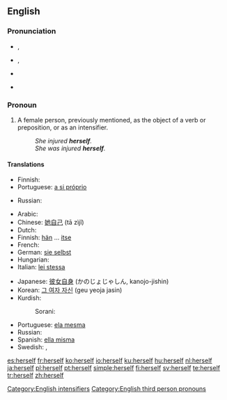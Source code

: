 ==English==

{{rank|passed|true|friend|293|herself|year|dear|high}}

===Pronunciation===
{{English reflexive pronouns}}
* {{a|RP}} {{IPA|/hɜːˈsɛlf/}}, {{SAMPA|/h3:"sElf/}}
* {{a|GenAm}} {{IPA|/hɝˈsɛlf/}}, {{SAMPA|/h3`s"Elf/}}
* {{audio|en-us-herself.ogg|Audio (US)}}
*: {{rhymes|ɛlf}}
* {{hyphenation|her|self}}

===Pronoun===
{{en-pron|desc=the reflexive form of [[she]], the third person singular, feminine, personal pronoun|masculine|himself|neuter|itself|plural|themselves}}

# A female person, previously mentioned, as the object of a verb or preposition, or as an intensifier.
#: ''She injured '''herself'''.''
#: ''She was injured '''herself'''.''

====Translations====
{{trans-top|(as object)}}
* Finnish: {{t-|fi|itsensä}}
* Portuguese: [[a si próprio]]
{{trans-mid}}
* Russian: {{t+|ru|себя|tr=sebjá|sc=Cyrl}}
{{trans-bottom}}

{{trans-top|(as intensifier)}}
* Arabic: {{Arab|[[نفسها]]}} {{IPAchar|(nafsúha)}}
* Chinese: [[她自己]] (tā zìjǐ)
* Dutch: {{t+|nl|zijzelf}}
* Finnish: [[hän]] ... [[itse]]
* French: {{t+|fr|elle-même}}
* German: [[sie selbst]]
* Hungarian: {{t+|hu|maga}}
* Italian: [[lei stessa]]
{{trans-mid}}
* Japanese: [[彼女自身]] (かのじょじゃしん, kanojo-jishin)
* Korean: [[그 여자 자신]] (geu yeoja jasin)
* Kurdish:
*: Sorani: {{t|ku|خۆی|tr=xoi|sc=ku-Arab}}
* Portuguese: [[ela mesma]]
* Russian: {{t-|ru|сама|tr=samá|sc=Cyrl}}
* Spanish: [[ella misma]]
* Swedish: {{t+|sv|sig}}, {{t-|sv|sig själv}}
{{trans-bottom}}

[[Category:English intensifiers]]
[[Category:English third person pronouns]]

[[es:herself]]
[[fr:herself]]
[[ko:herself]]
[[io:herself]]
[[ku:herself]]
[[hu:herself]]
[[nl:herself]]
[[ja:herself]]
[[pl:herself]]
[[pt:herself]]
[[simple:herself]]
[[fi:herself]]
[[sv:herself]]
[[te:herself]]
[[tr:herself]]
[[zh:herself]]